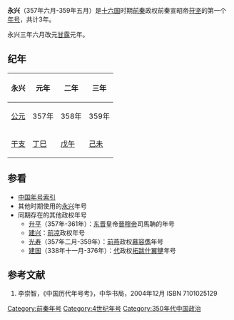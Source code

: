 {{Eranamebox|年号=永兴
|起讫时间= 357年六月-359年五月
|政权= [[前秦|前秦]]
|帝王= 前秦宣昭帝[[苻坚|苻坚]]
|历时= 3年
|timeline= <timeline>
ImageSize  = width:200 height:50
PlotArea   = width:180 height:30 left:10 bottom:20
TimeAxis   = orientation:horizontal
DateFormat = yyyy
Period     = from:304 till:439
AlignBars  = early
ScaleMajor = increment:135 start:304
Colors =
  id:canvas value:rgb(1,1,0.85)
BackgroundColors = canvas:canvas
PlotData =
  width:15 color:black
  bar:era from:start till:end
  bar:era from:350 till:394 color:red
  bar:era from:357 till:359 color:yellow
</timeline>
|说明= 永兴在十六国及前秦时期的位置
}}

'''永兴'''（357年六月-359年五月）是[[十六国|十六国]]时期[[前秦|前秦]]政权前秦宣昭帝[[苻坚|苻坚]]的第一个[[年号|年号]]，共计3年。

永兴三年六月改元[[甘露|甘露]]元年。

==纪年==
{| class="wikitable"  style="text-align:center;"
!永兴!!元年!!二年!!三年
|-
![[公元|公元]]
|357年||358年||359年
|-
![[干支|干支]]
|[[丁巳|丁巳]]||[[戊午|戊午]]||[[己未|己未]]
|}

==参看==
*[[中国年号索引|中国年号索引]]
*其他时期使用的[[永兴|永兴]]年号
*同期存在的其他政权年号
**[[升平|升平]]（357年-361年）：[[东晋|东晋]]皇帝[[晉穆帝|晉穆帝]]司馬聃的年号
**[[建兴|建兴]]：[[前凉|前凉]]政权年号
**[[光寿|光寿]]（357年二月-359年）：[[前燕|前燕]]政权[[慕容儁|慕容儁]]年号
**[[建国_(代)|建国]]（338年十一月-376年）：[[代_(十六国)|代]]政权[[拓跋什翼犍|拓跋什翼犍]]年号

==参考文献==
# 李崇智，《中国历代年号考》，中华书局，2004年12月 ISBN 7101025129

{{年号|[[寿光_(前秦)|寿光]]|[[中国年号索引|中国年号]]|[[甘露_(前秦)|甘露]]}}
{{晉十六國年號}}

[[Category:前秦年号|Category:前秦年号]]
[[Category:4世纪年号|Category:4世纪年号]]
[[Category:350年代中国政治|Category:350年代中国政治]]